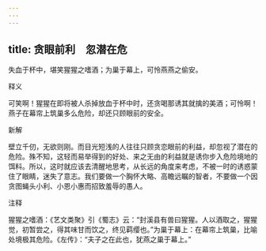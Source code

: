 ```yaml
---
---
---
```

title: 贪眼前利　忽潜在危
---



失血于杯中，堪笑猩猩之嗜酒；为巢于幕上，可怜燕燕之偷安。

释义

可笑啊！猩猩在即将被人杀掉放血于杯中时，还贪喝那诱其就擒的美酒；可怜啊！燕子在幕帘上筑巢多么危险，却还只顾眼前的安全。

新解

壁立千仞，无欲则刚。而目光短浅的人往往只顾贪恋眼前的利益，却忽视了潜在的危险。殊不知，这轻而易举得到的好处、来之无由的利益就是诱你步入危险境地的饵料。所以，这时就应该去清醒地思考，从长远的角度来考虑，不被一时的诱惑蒙住了眼睛，迷失了意志。我们要做一个胸怀大略、高瞻远瞩的智者，不要做一个因贪图蝇头小利、小恩小惠而招致羞辱的愚人。

注释

猩猩之嗜酒：《艺文类聚》引《蜀志》云：“封溪县有兽曰猩猩。人以酒取之，猩猩觉，初暂尝之，得其味甘而饮之，终见羁缨也。”为巢于幕上：在幕帘上筑巢，比喻处境极其危险。《左传》：“夫子之在此也，犹燕之巢于幕上。”